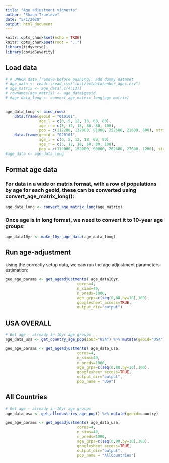 ```yaml
---
title: "Age adjustment vignette"
author: "Shaun Truelove"
date: "5/1/2020"
output: html_document
---
```


```r
knitr::opts_chunk$set(echo = TRUE)
knitr::opts_chunk$set(root = "..")
library(tidyverse)
library(covidSeverity)

```

## Load data

```r
# # UNHCR data [remove before pushing], add dummy dataset
# age_data <- readr::read_csv("inst/extdata/unhcr_ages.csv")
# age_matrix <- age_data[,c(4:13)]
# rownames(age_matrix) <- age_data$geoid
# #age_data_long <- convert_age_matrix_long(age_matrix)


age_data_long <- bind_rows(
    data.frame(geoid = "010101",
               age_l = c(0, 5, 12, 18, 60, 80),
               age_r = c(5, 12, 18, 60, 80, 100),
               pop = c(112200, 132000, 81000, 252600, 21600, 600), stringsAsFactors = FALSE),
    data.frame(geoid = "020101",
               age_l = c(0, 5, 12, 18, 60, 80),
               age_r = c(5, 12, 18, 60, 80, 100),
               pop = c(110000, 152000, 60000, 202600, 27600, 1200), stringsAsFactors = FALSE))
#age_data <- age_data_long 


```


## Format age data

### For data in a wide or matrix format, with a row of populations by age for each geoid, these can be converted using **convert_age_matrix_long()**:
```r
age_data_long <- convert_age_matrix_long(age_matrix)
```

### Once age is in long format, we need to convert it to 10-year age groups:
```r
age_data10yr <- make_10yr_age_data(age_data_long)
```



## Run age-adjustment
Using the correctly setup data, we can run the age adjustment parameters estimation:
```r
geo_age_params <- get_ageadjustments( age_data10yr,
                                cores=4, 
                                n_sims=40,
                                n_preds=1000,
                                age_grps=c(seq(0,80,by=10),100),
                                googlesheet_access=TRUE,
                                output_dir="output")
```



## USA OVERALL

```r

# Get age - already in 10yr age groups
age_data_usa <- get_country_age_pop(ISO3="USA") %>% mutate(geoid="USA")

geo_age_params <- get_ageadjustments( age_data_usa,
                                cores=4, 
                                n_sims=40,
                                n_preds=1000,
                                age_grps=c(seq(0,80,by=10),100),
                                googlesheet_access=TRUE,
                                output_dir="output",
                                pop_name = "USA")
```

## All Countries
```r

# Get age - already in 10yr age groups
age_data_usa <- get_allcountries_age_pop() %>% mutate(geoid=country)

geo_age_params <- get_ageadjustments( age_data_usa,
                                cores=4, 
                                n_sims=40,
                                n_preds=1000,
                                age_grps=c(seq(0,80,by=10),100),
                                googlesheet_access=TRUE,
                                output_dir="output",
                                pop_name = "AllCountries")
```


